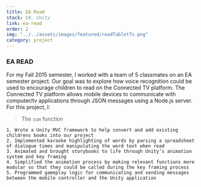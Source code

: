 ```yaml
---
title: EA Read
stack: C#, Unity
link: ea-read
order: 2
img: "../../assets/images/featured/readTabletTv.png"
category: project
---
```


### EA READ

 For my Fall 2015 semester, I worked with a team of 5 classmates on an EA semester project. 
 Our goal was to explore how voice recognition could be used to encourage children to read on the Connected TV platform. 
 The Connected TV platform allows mobile devices to communicate with computer/tv applications through JSON messages using a Node.js server.
 For this project, I:  

 > The `sum` function

```
1. Wrote a Unity MVC framework to help convert and add existing childrens books into our project
2. Implemented karaoke highlighting of words by parsing a spreadsheet of dialogue times and manipulating the word text when read
3. Animated and brought storybooks to life through Unity’s animation system and key framing
4. Simplified the animation process by making relevant functions more modular so that they could be called during the key framing process
5. Programmed gameplay logic for communicating and sending messages between the mobile controller and the Unity application
```

